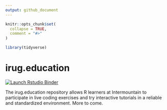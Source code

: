 ```yaml
---
output: github_document
---
```


<!-- README.md is generated from README.Rmd. Please edit that file -->

```r
knitr::opts_chunk$set(
  collapse = TRUE,
  comment = "#>"
)

library(tidyverse)
```

# irug.education

<!-- badges: start -->
[![Launch Rstudio Binder](http://mybinder.org/badge_logo.svg)](https://mybinder.org/v2/gh/danielbride/irug.education/intro-lesson?urlpath=rstudio)
<!-- badges: end -->

The irug.education repository allows R learners at Intermountain to participate
in live coding exercises and try interactive tutorials in a reliable and 
standardized environment. More to come.
